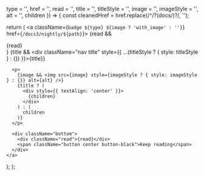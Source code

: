   type = '',
  href = '',
  read = '',
  title = '',
  titleStyle = '',
  image = '',
  imageStyle = '',
  alt = '',
  children
}) => {
  const cleanedHref = href.replace(/^\/?(docs\/)?/, '');

  return (
    <a className={`badge ${type} ${image ? 'with_image' : ''}`} href={`/docs3/nightly/${path}`}>
      {read && <div className="nav read">{read}</div>}
      {title && <div className="nav title" style={{ ...(titleStyle ? { style: titleStyle } : {}) }}>{title}</div>}

      <p>
        {image && <img src={image} style={imageStyle ? { style: imageStyle } : {}} alt={alt} />}
        {title ? (
          <div style={{ textAlign: 'center' }}>
            {children}
          </div>
        ) : (
          children
        )}
      </p>

      <div className="bottom">
        <div className="read">{read}</div>
        <span className="button center button-black">Keep reading</span>
      </div>
    </a>
  );
};
